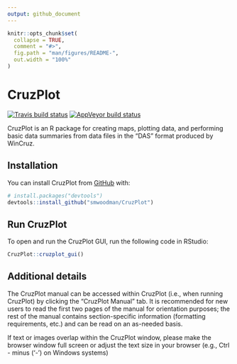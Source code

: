 ```yaml
---
output: github_document
---
```


<!-- README.md is generated from README.Rmd. Please edit that file -->

```r
knitr::opts_chunk$set(
  collapse = TRUE,
  comment = "#>",
  fig.path = "man/figures/README-",
  out.width = "100%"
)
```

# CruzPlot

<!-- badges: start -->
[![Travis build status](https://travis-ci.org/smwoodman/CruzPlot.svg?branch=master)](https://travis-ci.org/smwoodman/CruzPlot)
[![AppVeyor build status](https://ci.appveyor.com/api/projects/status/github/smwoodman/CruzPlot?branch=master&svg=true)](https://ci.appveyor.com/project/smwoodman/CruzPlot)
<!-- badges: end -->

CruzPlot is an R package for creating maps, plotting data, and performing basic data summaries from data files in the "DAS" format produced by WinCruz.

## Installation

You can install CruzPlot from [GitHub](https://github.com/) with:

```r
# install.packages("devtools")
devtools::install_github("smwoodman/CruzPlot")
```

## Run CruzPlot

To open and run the CruzPlot GUI, run the following code in RStudio:

```r
CruzPlot::cruzplot_gui()
```

## Additional details
The CruzPlot manual can be accessed within CruzPlot (i.e., when running CruzPlot) by clicking the "CruzPlot Manual" tab. It is recommended for new users to read the first two pages of the manual for orientation purposes; the rest of the manual contains section-specific information (formatting requirements, etc.) and can be read on an as-needed basis.

If text or images overlap within the CruzPlot window, please make the browser window full screen or adjust the text size in your browser (e.g., Ctrl - minus ('-') on Windows systems)

